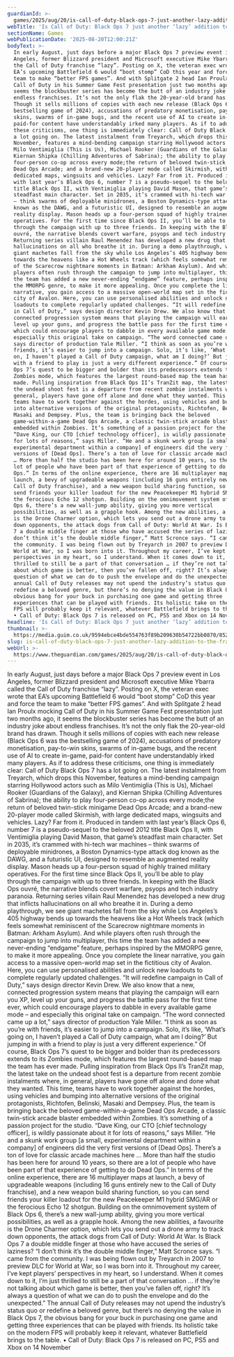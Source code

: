 ```yaml
---
guardianId: >-
  games/2025/aug/20/is-call-of-duty-black-ops-7-just-another-lazy-addition-to-the-franchise
webTitle: 'Is Call of Duty: Black Ops 7 just another ‘lazy’ addition to the franchise? '
sectionName: Games
webPublicationDate: '2025-08-20T12:00:21Z'
bodyText: >-
  In early August, just days before a major Black Ops 7 preview event in Los
  Angeles, former Blizzard president and Microsoft executive Mike Ybarra called
  the Call of Duty franchise “lazy”. Posting on X, the veteran exec wrote that
  EA’s upcoming Battlefield 6 would “boot stomp” CoD this year and force the
  team to make “better FPS games”. And with Splitgate 2 head Ian Proulx mocking
  Call of Duty in his Summer Game Fest presentation just two months ago, it
  seems the blockbuster series has become the butt of an industry joke about
  endless franchises. It’s not the only flak the 20-year-old brand has drawn.
  Though it sells millions of copies with each new release (Black Ops 6 was the
  bestselling game of 2024), accusations of predatory monetisation, pay-to-win
  skins, swarms of in-game bugs, and the recent use of AI to create in-game,
  paid-for content have understandably irked many players. As if to address
  these criticisms, one thing is immediately clear: Call of Duty Black Ops 7 has
  a lot going on. The latest instalment from Treyarch, which drops this
  November, features a mind-bending campaign starring Hollywood actors such as
  Milo Ventimiglia (This is Us), Michael Rooker (Guardians of the Galaxy), and
  Kiernan Shipka (Chilling Adventures of Sabrina); the ability to play
  four-person co-op across every mode;the return of beloved twin-stick minigame
  Dead Ops Arcade; and a brand-new 20-player mode called Skirmish, with large
  dedicated maps, wingsuits and vehicles. Lazy? Far from it. Produced in tandem
  with last year’s Black Ops 6, number 7 is a pseudo-sequel to the beloved 2012
  title Black Ops II, with Ventimiglia playing David Mason, that game’s
  steadfast main character. Set in 2035, it’s crammed with hi-tech war machines
  – think swarms of deployable minidrones, a Boston Dynamics-type attack dog
  known as the DAWG, and a futuristic UI, designed to resemble an augmented
  reality display. Mason heads up a four-person squad of highly trained military
  operatives. For the first time since Black Ops II, you’ll be able to play
  through the campaign with up to three friends. In keeping with the Black Ops
  ouvré, the narrative blends covert warfare, psyops and tech industry paranoia.
  Returning series villain Raul Menendez has developed a new drug that inflicts
  hallucinations on all who breathe it in. During a demo playthrough, we see
  giant machetes fall from the sky while Los Angeles’s 405 highway bends up
  towards the heavens like a Hot Wheels track (which feels somewhat reminiscent
  of the Scarecrow nightmare moments in Batman: Arkham Asylum). And while
  players often rush through the campaign to jump into multiplayer, this time
  the team has added a new never-ending “endgame” feature, perhaps inspired by
  the MMORPG genre, to make it more appealing. Once you complete the linear
  narrative, you gain access to a massive open-world map set in the fictitious
  city of Avalon. Here, you can use personalised abilities and unlock new
  loadouts to complete regularly updated challenges. “It will redefine campaign
  in Call of Duty,” says design director Kevin Drew. We also know that a new,
  connected progression system means that playing the campaign will earn you XP,
  level up your guns, and progress the battle pass for the first time ever,
  which could encourage players to dabble in every available game mode – and
  especially this original take on campaign. “The word connected came up a lot,”
  says director of production Yale Miller. “I think as soon as you’re with
  friends, it’s easier to jump into a campaign. Solo, it’s like, ‘What’s going
  on, I haven’t played a Call of Duty campaign, what am I doing?’ But jumping in
  with a friend to play is just a very different experience.” Of course, Black
  Ops 7’s quest to be bigger and bolder than its predecessors extends to its
  Zombies mode, which features the largest round-based map the team has ever
  made. Pulling inspiration from Black Ops II’s TranZit map, the latest take on
  the undead shoot fest is a departure from recent zombie instalments where, in
  general, players have gone off alone and done what they wanted. This time,
  teams have to work together against the hordes, using vehicles and bumping
  into alternative versions of the original protagonists, Richtofen, Belinski,
  Masaki and Dempsey. Plus, the team is bringing back the beloved
  game-within-a-game Dead Ops Arcade, a classic twin-stick arcade blaster
  embedded within Zombies. It’s something of a passion project for the studio.
  “Dave King, our CTO [chief technology officer], is wildly passionate about it
  for lots of reasons,” says Miller. “He and a skunk work group [a small,
  experimental department within a company] of engineers did the very first
  versions of [Dead Ops]. There’s a ton of love for classic arcade machines here
  … More than half the studio has been here for around 10 years, so there are a
  lot of people who have been part of that experience of getting to do Dead
  Ops.” In terms of the online experience, there are 16 multiplayer maps at
  launch, a bevy of upgradeable weapons (including 16 guns entirely new to the
  Call of Duty franchise), and a new weapon build sharing function, so you can
  send friends your killer loadout for the new Peacekeeper M1 hybrid SMG/AR or
  the ferocious Echo 12 shotgun. Building on the omnimovement system of Black
  Ops 6, there’s a new wall-jump ability, giving you more vertical
  possibilities, as well as a grapple hook. Among the new abilities, a favourite
  is the Drone Charmer option, which lets you send out a drone army to track
  down opponents, the attack dogs from Call of Duty: World At War. Is Black Ops
  7 a double middle finger at those who have accused the series of laziness? “I
  don’t think it’s the double middle finger,” Matt Scronce says. “I came from
  the community. I was being flown out by Treyarch in 2007 to preview DLC for
  World at War, so I was born into it. Throughout my career, I’ve kept players’
  perspectives in my heart, so I understand. When it comes down to it, I’m just
  thrilled to still be a part of that conversation … if they’re not talking
  about which game is better, then you’ve fallen off, right? It’s always a
  question of what we can do to push the envelope and do the unexpected.” The
  annual Call of Duty releases may not upend the industry’s status quo or
  redefine a beloved genre, but there’s no denying the value in Black Ops 7, the
  obvious bang for your buck in purchasing one game and getting three
  experiences that can be played with friends. Its holistic take on the modern
  FPS will probably keep it relevant, whatever Battlefield brings to the table.
  • Call of Duty: Black Ops 7 is released on PC, PS5 and Xbox on 14 November
headline: 'Is Call of Duty: Black Ops 7 just another ‘lazy’ addition to the franchise? '
thumbnail: >-
  https://media.guim.co.uk/9594ebce4bde554763f89b209630b54722bb0870/852_101_2330_1864/500.jpg
slug: is-call-of-duty-black-ops-7-just-another-lazy-addition-to-the-franchise
webUrl: >-
  https://www.theguardian.com/games/2025/aug/20/is-call-of-duty-black-ops-7-just-another-lazy-addition-to-the-franchise
---
```

In early August, just days before a major Black Ops 7 preview event in Los Angeles, former Blizzard president and Microsoft executive Mike Ybarra called the Call of Duty franchise “lazy”. Posting on X, the veteran exec wrote that EA’s upcoming Battlefield 6 would “boot stomp” CoD this year and force the team to make “better FPS games”. And with Splitgate 2 head Ian Proulx mocking Call of Duty in his Summer Game Fest presentation just two months ago, it seems the blockbuster series has become the butt of an industry joke about endless franchises. It’s not the only flak the 20-year-old brand has drawn. Though it sells millions of copies with each new release (Black Ops 6 was the bestselling game of 2024), accusations of predatory monetisation, pay-to-win skins, swarms of in-game bugs, and the recent use of AI to create in-game, paid-for content have understandably irked many players. As if to address these criticisms, one thing is immediately clear: Call of Duty Black Ops 7 has a lot going on. The latest instalment from Treyarch, which drops this November, features a mind-bending campaign starring Hollywood actors such as Milo Ventimiglia (This is Us), Michael Rooker (Guardians of the Galaxy), and Kiernan Shipka (Chilling Adventures of Sabrina); the ability to play four-person co-op across every mode;the return of beloved twin-stick minigame Dead Ops Arcade; and a brand-new 20-player mode called Skirmish, with large dedicated maps, wingsuits and vehicles. Lazy? Far from it. Produced in tandem with last year’s Black Ops 6, number 7 is a pseudo-sequel to the beloved 2012 title Black Ops II, with Ventimiglia playing David Mason, that game’s steadfast main character. Set in 2035, it’s crammed with hi-tech war machines – think swarms of deployable minidrones, a Boston Dynamics-type attack dog known as the DAWG, and a futuristic UI, designed to resemble an augmented reality display. Mason heads up a four-person squad of highly trained military operatives. For the first time since Black Ops II, you’ll be able to play through the campaign with up to three friends. In keeping with the Black Ops ouvré, the narrative blends covert warfare, psyops and tech industry paranoia. Returning series villain Raul Menendez has developed a new drug that inflicts hallucinations on all who breathe it in. During a demo playthrough, we see giant machetes fall from the sky while Los Angeles’s 405 highway bends up towards the heavens like a Hot Wheels track (which feels somewhat reminiscent of the Scarecrow nightmare moments in Batman: Arkham Asylum). And while players often rush through the campaign to jump into multiplayer, this time the team has added a new never-ending “endgame” feature, perhaps inspired by the MMORPG genre, to make it more appealing. Once you complete the linear narrative, you gain access to a massive open-world map set in the fictitious city of Avalon. Here, you can use personalised abilities and unlock new loadouts to complete regularly updated challenges. “It will redefine campaign in Call of Duty,” says design director Kevin Drew. We also know that a new, connected progression system means that playing the campaign will earn you XP, level up your guns, and progress the battle pass for the first time ever, which could encourage players to dabble in every available game mode – and especially this original take on campaign. “The word connected came up a lot,” says director of production Yale Miller. “I think as soon as you’re with friends, it’s easier to jump into a campaign. Solo, it’s like, ‘What’s going on, I haven’t played a Call of Duty campaign, what am I doing?’ But jumping in with a friend to play is just a very different experience.” Of course, Black Ops 7’s quest to be bigger and bolder than its predecessors extends to its Zombies mode, which features the largest round-based map the team has ever made. Pulling inspiration from Black Ops II’s TranZit map, the latest take on the undead shoot fest is a departure from recent zombie instalments where, in general, players have gone off alone and done what they wanted. This time, teams have to work together against the hordes, using vehicles and bumping into alternative versions of the original protagonists, Richtofen, Belinski, Masaki and Dempsey. Plus, the team is bringing back the beloved game-within-a-game Dead Ops Arcade, a classic twin-stick arcade blaster embedded within Zombies. It’s something of a passion project for the studio. “Dave King, our CTO [chief technology officer], is wildly passionate about it for lots of reasons,” says Miller. “He and a skunk work group [a small, experimental department within a company] of engineers did the very first versions of [Dead Ops]. There’s a ton of love for classic arcade machines here … More than half the studio has been here for around 10 years, so there are a lot of people who have been part of that experience of getting to do Dead Ops.” In terms of the online experience, there are 16 multiplayer maps at launch, a bevy of upgradeable weapons (including 16 guns entirely new to the Call of Duty franchise), and a new weapon build sharing function, so you can send friends your killer loadout for the new Peacekeeper M1 hybrid SMG/AR or the ferocious Echo 12 shotgun. Building on the omnimovement system of Black Ops 6, there’s a new wall-jump ability, giving you more vertical possibilities, as well as a grapple hook. Among the new abilities, a favourite is the Drone Charmer option, which lets you send out a drone army to track down opponents, the attack dogs from Call of Duty: World At War. Is Black Ops 7 a double middle finger at those who have accused the series of laziness? “I don’t think it’s the double middle finger,” Matt Scronce says. “I came from the community. I was being flown out by Treyarch in 2007 to preview DLC for World at War, so I was born into it. Throughout my career, I’ve kept players’ perspectives in my heart, so I understand. When it comes down to it, I’m just thrilled to still be a part of that conversation … if they’re not talking about which game is better, then you’ve fallen off, right? It’s always a question of what we can do to push the envelope and do the unexpected.” The annual Call of Duty releases may not upend the industry’s status quo or redefine a beloved genre, but there’s no denying the value in Black Ops 7, the obvious bang for your buck in purchasing one game and getting three experiences that can be played with friends. Its holistic take on the modern FPS will probably keep it relevant, whatever Battlefield brings to the table. • Call of Duty: Black Ops 7 is released on PC, PS5 and Xbox on 14 November
